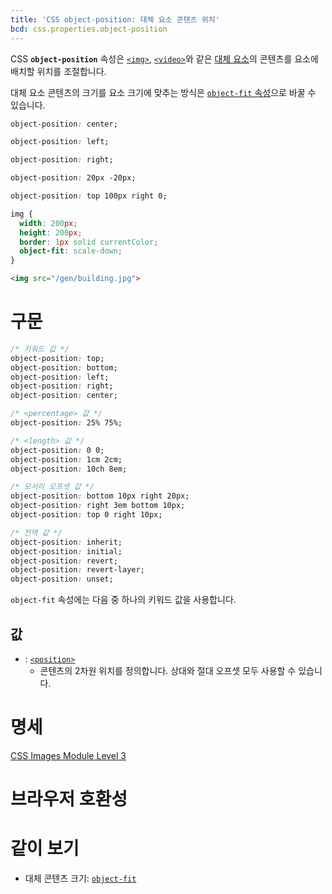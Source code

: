 ```yaml
---
title: 'CSS object-position: 대체 요소 콘텐츠 위치'
bcd: css.properties.object-position
---
```


CSS **`object-position`** 속성은 [`<img>`](/docs/Web/HTML/Element/img), [`<video>`](/docs/Web/HTML/Element/video)와 같은 [대체 요소](https://developer.mozilla.org/en-US/docs/Web/CSS/Replaced_element)의 콘텐츠를 요소에 배치할 위치를 조절합니다.

대체 요소 콘텐츠의 크기를 요소 크기에 맞추는 방식은 [`object-fit` 속성](./object-fit)으로 바꿀 수 있습니다.

<CSSDemo selector="img{$}">

```css
object-position: center;
```

```css
object-position: left;
```

```css
object-position: right;
```

```css
object-position: 20px -20px;
```

```css
object-position: top 100px right 0;
```

```css hidden
img {
  width: 200px;
  height: 200px;
  border: 1px solid currentColor;
  object-fit: scale-down;
}
```

```html
<img src="/gen/building.jpg">
```

</CSSDemo>

# 구문

```css
/* 키워드 값 */
object-position: top;
object-position: bottom;
object-position: left;
object-position: right;
object-position: center;

/* <percentage> 값 */
object-position: 25% 75%;

/* <length> 값 */
object-position: 0 0;
object-position: 1cm 2cm;
object-position: 10ch 8em;

/* 모서리 오프셋 값 */
object-position: bottom 10px right 20px;
object-position: right 3em bottom 10px;
object-position: top 0 right 10px;

/* 전역 값 */
object-position: inherit;
object-position: initial;
object-position: revert;
object-position: revert-layer;
object-position: unset;
```

`object-fit` 속성에는 다음 중 하나의 키워드 값을 사용합니다.

## 값

- : [`<position>`](https://developer.mozilla.org/en-US/docs/Web/CSS/position_value)
  - 콘텐츠의 2차원 위치를 정의합니다. 상대와 절대 오프셋 모두 사용할 수 있습니다.

# 명세

[CSS Images Module Level 3](https://drafts.csswg.org/css-images/#the-object-position)

# 브라우저 호환성

<BrowserCompat data={props.bcd} />

# 같이 보기

- 대체 콘텐츠 크기: [`object-fit`](./object-fit)
